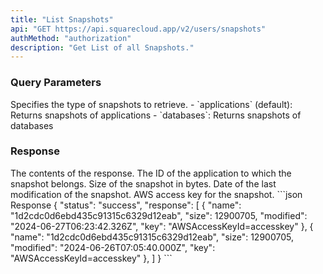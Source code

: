 ```yaml
---
title: "List Snapshots"
api: "GET https://api.squarecloud.app/v2/users/snapshots"
authMethod: "authorization"
description: "Get List of all Snapshots."
---
```



<Authorization />

### Query Parameters

<ParamField query="scope" type="string" default="applications">
  Specifies the type of snapshots to retrieve. 
  - `applications` (default): Returns snapshots of applications
  - `databases`: Returns snapshots of databases
</ParamField>

### Response

<Status />
<ResponseField name="response" type="object">
The contents of the response.
<Expandable title="Toggle object">
<ResponseField name="name" type="string">
  The ID of the application to which the snapshot belongs.
</ResponseField>
<ResponseField name="size" type="number">
  Size of the snapshot in bytes.
</ResponseField>
<ResponseField name="modified" type="string">
  Date of the last modification of the snapshot.
</ResponseField>
<ResponseField name="key" type="string">
  AWS access key for the snapshot.
</ResponseField>
</Expandable>
</ResponseField>
<ResponseExample>
```json Response
{
  "status": "success",
  "response": [
    {
      "name": "1d2cdc0d6ebd435c91315c6329d12eab",
      "size": 12900705,
      "modified": "2024-06-27T06:23:42.326Z",
      "key": "AWSAccessKeyId=accesskey"
    },
    {
      "name": "1d2cdc0d6ebd435c91315c6329d12eab",
      "size": 12900705,
      "modified": "2024-06-26T07:05:40.000Z",
      "key": "AWSAccessKeyId=accesskey"
    },
  ]
}
```
</ResponseExample>